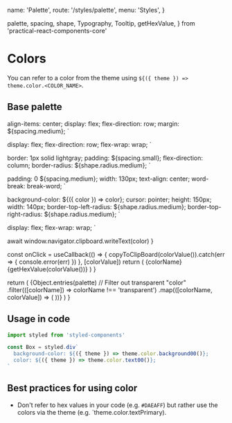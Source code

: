   name: 'Palette',
  route: '/styles/palette',
  menu: 'Styles',
}

  palette,
  spacing,
  shape,
  Typography,
  Tooltip,
  getHexValue,
} from 'practical-react-components-core'

# Colors

You can refer to a color from the theme using `${({ theme }) => theme.color.<COLOR_NAME>`.

## Base palette

  align-items: center;
  display: flex;
  flex-direction: row;
  margin: ${spacing.medium};
`

  display: flex;
  flex-direction: row;
  flex-wrap: wrap;
`

  border: 1px solid lightgray;
  padding: ${spacing.small};
  flex-direction: column;
  border-radius: ${shape.radius.medium};
`

  padding: 0 ${spacing.medium};
  width: 130px;
  text-align: center;
  word-break: break-word;
`

  background-color: ${({ color }) => color};
  cursor: pointer;
  height: 150px;
  width: 140px;
  border-top-left-radius: ${shape.radius.medium};
  border-top-right-radius: ${shape.radius.medium};
`

  display: flex;
  flex-wrap: wrap;
`

  await window.navigator.clipboard.writeText(color)
}

  const onClick = useCallback(() => {
    copyToClipBoard(colorValue()).catch(err => {
      console.error(err)
    })
  }, [colorValue])
  return (
    <ColorRow key={colorName}>
      <Tooltip text="Click to copy rgba-value">
        <ColorBox color={colorValue()} onClick={onClick} />
      </Tooltip>
      <ColorName variant="default-text">{colorName}</ColorName>
      <ColorName variant="explanatory-text">
        {getHexValue(colorValue())}
      </ColorName>
    </ColorRow>
  )
}

  return (
    <PaletteContainer>
      {Object.entries(palette)
        // Filter out transparent "color"
        .filter(([colorName]) => colorName !== 'transparent')
        .map(([colorName, colorValue]) => (
          <PaletteColor
            key={colorName}
            colorName={colorName}
            colorValue={colorValue}
          />
        ))}
    </PaletteContainer>
  )
}

<Palette />

## Usage in code

```typescript
import styled from 'styled-components'

const Box = styled.div`
  background-color: ${({ theme }) => theme.color.background00()};
  color: ${({ theme }) => theme.color.text00()};
`
```

## Best practices for using color

- Don't refer to hex values in your code (e.g. `#DAEAFF`) but rather use the
  colors via the theme (e.g. `theme.color.textPrimary).
